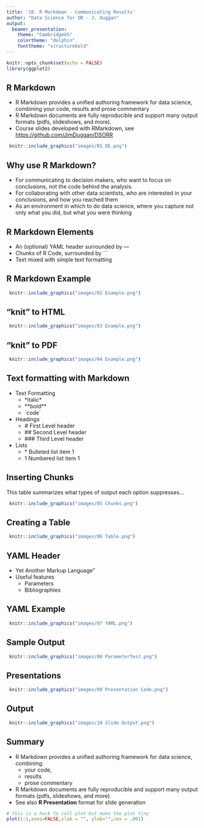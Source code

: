 ```yaml
---
title: '10. R Markdown - Communicating Results'
author: "Data Science for OR - J. Duggan"
output:
  beamer_presentation:
    theme: "CambridgeUS"
    colortheme: "dolphin"
    fonttheme: "structurebold"
---
```



```r
knitr::opts_chunk$set(echo = FALSE)
library(ggplot2)
```

## R Markdown
- R Markdown provides a unified authoring framework for data science, combining your code, results and prose commentary
- R Markdown documents are fully reproducible and support many output formats (pdfs, slideshows, and more).
- Course slides developed with RMarkdown, see [https://github.com/JimDuggan/DSORR](https://github.com/JimDuggan/DSORR)
```r
 knitr::include_graphics("images/01 DE.png")
```



## Why use R Markdown?
- For communicating to decision makers, who want to focus on conclusions, not the code behind the analysis.
- For collaborating with other data scientists, who are interested in your conclusions, and how you reached them
- As an environment in which to do data science, where you capture not only what you did, but what you were thinking

## R Markdown Elements
- An (optional) YAML header surrounded by ---
- Chunks of R Code, surrounded by ```
- Text mixed with simple text formatting

## R Markdown Example

```r
 knitr::include_graphics("images/02 Example.png")
```

## "knit" to HTML

```r
 knitr::include_graphics("images/03 Example.png")
```

## "knit" to PDF

```r
 knitr::include_graphics("images/04 Example.png")
```

## Text formatting with Markdown
- Text Formatting
  + \*italic\* 
  + \*\*bold\*\*
  + \`code\`
- Headings
  + \# First Level header
  + \#\# Second Level header
  + \#\#\# Third Level header
- Lists
  + \* Bulleted list item 1
  + 1 Numbered list item 1

## Inserting Chunks
This table summarizes what types of output each option suppresses…
```r
 knitr::include_graphics("images/05 Chunks.png")
```


## Creating a Table

```r
 knitr::include_graphics("images/06 Table.png")
```

## YAML Header

- Yet Another Markup Language”
- Useful features
  + Parameters
  + Bibliographies

## YAML Example

```r
 knitr::include_graphics("images/07 YAML.png")
```

## Sample Output

```r
 knitr::include_graphics("images/08 ParameterTest.png")
```

## Presentations
```r
 knitr::include_graphics("images/09 Presentation Code.png")
```

## Output
```r
 knitr::include_graphics("images/10 Slide Output.png")
```



## Summary
- R Markdown provides a unified authoring framework for data science, combining:
  + your code, 
  + results 
  + prose commentary
- R Markdown documents are fully reproducible and support many output formats (pdfs, slideshows, and more).
- See also **R Presentation** format for slide generation


```r
# this is a hack to call plot but make the plot tiny
plot(1:1,axes=FALSE,xlab = "", ylab="",cex = .001)
```


